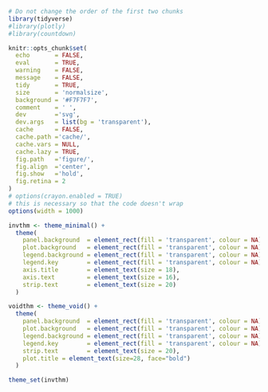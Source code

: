 ```r
# Do not change the order of the first two chunks
library(tidyverse)
#library(plotly)
#library(countdown)
```
```r
knitr::opts_chunk$set(
  echo       = FALSE,
  eval       = TRUE,
  warning    = FALSE,
  message    = FALSE,
  tidy       = TRUE,
  size       = 'normalsize',
  background = '#F7F7F7',
  comment    = ' ',
  dev        ='svg',
  dev.args   = list(bg = 'transparent'),
  cache      = FALSE,
  cache.path ='cache/',
  cache.vars = NULL,
  cache.lazy = TRUE,
  fig.path   ='figure/',
  fig.align  ='center',
  fig.show   ='hold',
  fig.retina = 2
)
# options(crayon.enabled = TRUE)
# this is necessary so that the code doesn't wrap
options(width = 1000)

invthm <- theme_minimal() +
  theme(
    panel.background  = element_rect(fill = 'transparent', colour = NA),
    plot.background   = element_rect(fill = 'transparent', colour = NA),
    legend.background = element_rect(fill = 'transparent', colour = NA),
    legend.key        = element_rect(fill = 'transparent', colour = NA),
    axis.title        = element_text(size = 18),
    axis.text         = element_text(size = 16),
    strip.text        = element_text(size = 20)
  )

voidthm <- theme_void() + 
  theme(
    panel.background  = element_rect(fill = 'transparent', colour = NA),
    plot.background   = element_rect(fill = 'transparent', colour = NA),
    legend.background = element_rect(fill = 'transparent', colour = NA),
    legend.key        = element_rect(fill = 'transparent', colour = NA),
    strip.text        = element_text(size = 20),
    plot.title = element_text(size=28, face="bold")
  )

theme_set(invthm)

```
